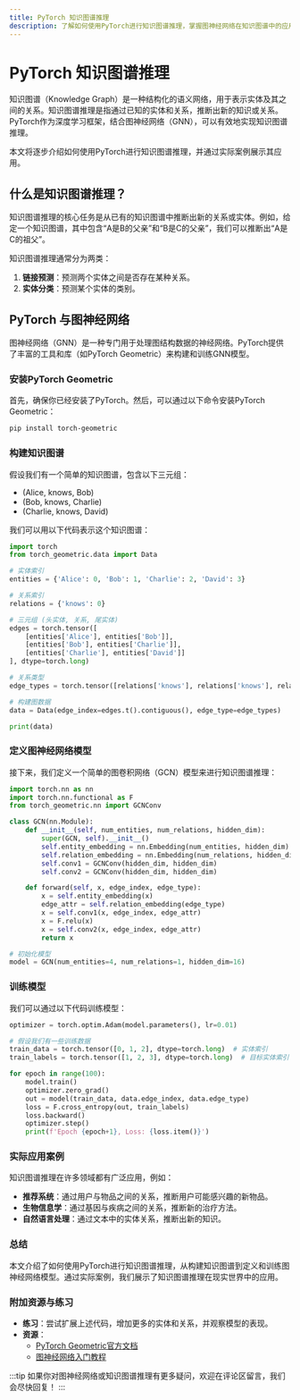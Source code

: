 ```yaml
---
title: PyTorch 知识图谱推理
description: 了解如何使用PyTorch进行知识图谱推理，掌握图神经网络在知识图谱中的应用。
---
```


# PyTorch 知识图谱推理

知识图谱（Knowledge Graph）是一种结构化的语义网络，用于表示实体及其之间的关系。知识图谱推理是指通过已知的实体和关系，推断出新的知识或关系。PyTorch作为深度学习框架，结合图神经网络（GNN），可以有效地实现知识图谱推理。

本文将逐步介绍如何使用PyTorch进行知识图谱推理，并通过实际案例展示其应用。

## 什么是知识图谱推理？

知识图谱推理的核心任务是从已有的知识图谱中推断出新的关系或实体。例如，给定一个知识图谱，其中包含“A是B的父亲”和“B是C的父亲”，我们可以推断出“A是C的祖父”。

知识图谱推理通常分为两类：
1. **链接预测**：预测两个实体之间是否存在某种关系。
2. **实体分类**：预测某个实体的类别。

## PyTorch 与图神经网络

图神经网络（GNN）是一种专门用于处理图结构数据的神经网络。PyTorch提供了丰富的工具和库（如PyTorch Geometric）来构建和训练GNN模型。

### 安装PyTorch Geometric

首先，确保你已经安装了PyTorch。然后，可以通过以下命令安装PyTorch Geometric：

```bash
pip install torch-geometric
```

### 构建知识图谱

假设我们有一个简单的知识图谱，包含以下三元组：

- (Alice, knows, Bob)
- (Bob, knows, Charlie)
- (Charlie, knows, David)

我们可以用以下代码表示这个知识图谱：

```python
import torch
from torch_geometric.data import Data

# 实体索引
entities = {'Alice': 0, 'Bob': 1, 'Charlie': 2, 'David': 3}

# 关系索引
relations = {'knows': 0}

# 三元组 (头实体, 关系, 尾实体)
edges = torch.tensor([
    [entities['Alice'], entities['Bob']],
    [entities['Bob'], entities['Charlie']],
    [entities['Charlie'], entities['David']]
], dtype=torch.long)

# 关系类型
edge_types = torch.tensor([relations['knows'], relations['knows'], relations['knows']], dtype=torch.long)

# 构建图数据
data = Data(edge_index=edges.t().contiguous(), edge_type=edge_types)

print(data)
```

### 定义图神经网络模型

接下来，我们定义一个简单的图卷积网络（GCN）模型来进行知识图谱推理：

```python
import torch.nn as nn
import torch.nn.functional as F
from torch_geometric.nn import GCNConv

class GCN(nn.Module):
    def __init__(self, num_entities, num_relations, hidden_dim):
        super(GCN, self).__init__()
        self.entity_embedding = nn.Embedding(num_entities, hidden_dim)
        self.relation_embedding = nn.Embedding(num_relations, hidden_dim)
        self.conv1 = GCNConv(hidden_dim, hidden_dim)
        self.conv2 = GCNConv(hidden_dim, hidden_dim)

    def forward(self, x, edge_index, edge_type):
        x = self.entity_embedding(x)
        edge_attr = self.relation_embedding(edge_type)
        x = self.conv1(x, edge_index, edge_attr)
        x = F.relu(x)
        x = self.conv2(x, edge_index, edge_attr)
        return x

# 初始化模型
model = GCN(num_entities=4, num_relations=1, hidden_dim=16)
```

### 训练模型

我们可以通过以下代码训练模型：

```python
optimizer = torch.optim.Adam(model.parameters(), lr=0.01)

# 假设我们有一些训练数据
train_data = torch.tensor([0, 1, 2], dtype=torch.long)  # 实体索引
train_labels = torch.tensor([1, 2, 3], dtype=torch.long)  # 目标实体索引

for epoch in range(100):
    model.train()
    optimizer.zero_grad()
    out = model(train_data, data.edge_index, data.edge_type)
    loss = F.cross_entropy(out, train_labels)
    loss.backward()
    optimizer.step()
    print(f'Epoch {epoch+1}, Loss: {loss.item()}')
```

### 实际应用案例

知识图谱推理在许多领域都有广泛应用，例如：
- **推荐系统**：通过用户与物品之间的关系，推断用户可能感兴趣的新物品。
- **生物信息学**：通过基因与疾病之间的关系，推断新的治疗方法。
- **自然语言处理**：通过文本中的实体关系，推断出新的知识。

### 总结

本文介绍了如何使用PyTorch进行知识图谱推理，从构建知识图谱到定义和训练图神经网络模型。通过实际案例，我们展示了知识图谱推理在现实世界中的应用。

### 附加资源与练习

- **练习**：尝试扩展上述代码，增加更多的实体和关系，并观察模型的表现。
- **资源**：
  - [PyTorch Geometric官方文档](https://pytorch-geometric.readthedocs.io/)
  - [图神经网络入门教程](https://distill.pub/2021/gnn-intro/)

:::tip
如果你对图神经网络或知识图谱推理有更多疑问，欢迎在评论区留言，我们会尽快回复！
:::